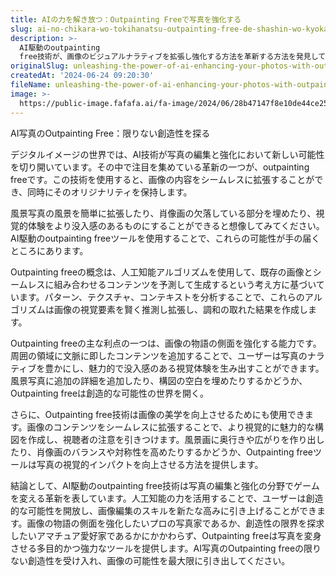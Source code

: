 ```yaml
---
title: AIの力を解き放つ：Outpainting Freeで写真を強化する
slug: ai-no-chikara-wo-tokihanatsu-outpainting-free-de-shashin-wo-kyoka-suru
description: >-
  AI駆動のoutpainting
  free技術が、画像のビジュアルナラティブを拡張し強化する方法を革新する方法を発見してください。無限の可能性の世界に飛び込んで、簡単に写真を変身させましょう。
originalSlug: unleashing-the-power-of-ai-enhancing-your-photos-with-outpainting-free
createdAt: '2024-06-24 09:20:30'
fileName: unleashing-the-power-of-ai-enhancing-your-photos-with-outpainting-free.mdx
image: >-
  https://public-image.fafafa.ai/fa-image/2024/06/28b47147f8e10de44ce259733c210ff4.jpeg
---
```




AI写真のOutpainting Free：限りない創造性を探る

デジタルイメージの世界では、AI技術が写真の編集と強化において新しい可能性を切り開いています。その中で注目を集めている革新の一つが、outpainting freeです。この技術を使用すると、画像の内容をシームレスに拡張することができ、同時にそのオリジナリティを保持します。

風景写真の風景を簡単に拡張したり、肖像画の欠落している部分を埋めたり、視覚的体験をより没入感のあるものにすることができると想像してみてください。AI駆動のoutpainting freeツールを使用することで、これらの可能性が手の届くところにあります。

Outpainting freeの概念は、人工知能アルゴリズムを使用して、既存の画像とシームレスに組み合わせるコンテンツを予測して生成するという考え方に基づいています。パターン、テクスチャ、コンテキストを分析することで、これらのアルゴリズムは画像の視覚要素を賢く推測し拡張し、調和の取れた結果を作成します。

Outpainting freeの主な利点の一つは、画像の物語の側面を強化する能力です。周囲の領域に文脈に即したコンテンツを追加することで、ユーザーは写真のナラティブを豊かにし、魅力的で没入感のある視覚体験を生み出すことができます。風景写真に追加の詳細を追加したり、構図の空白を埋めたりするかどうか、Outpainting freeは創造的な可能性の世界を開く。

さらに、Outpainting free技術は画像の美学を向上させるためにも使用できます。画像のコンテンツをシームレスに拡張することで、より視覚的に魅力的な構図を作成し、視聴者の注意を引きつけます。風景画に奥行きや広がりを作り出したり、肖像画のバランスや対称性を高めたりするかどうか、Outpainting freeツールは写真の視覚的インパクトを向上させる方法を提供します。

結論として、AI駆動のoutpainting free技術は写真の編集と強化の分野でゲームを変える革新を表しています。人工知能の力を活用することで、ユーザーは創造的な可能性を開放し、画像編集のスキルを新たな高みに引き上げることができます。画像の物語の側面を強化したいプロの写真家であるか、創造性の限界を探求したいアマチュア愛好家であるかにかかわらず、Outpainting freeは写真を変身させる多目的かつ強力なツールを提供します。AI写真のOutpainting freeの限りない創造性を受け入れ、画像の可能性を最大限に引き出してください。